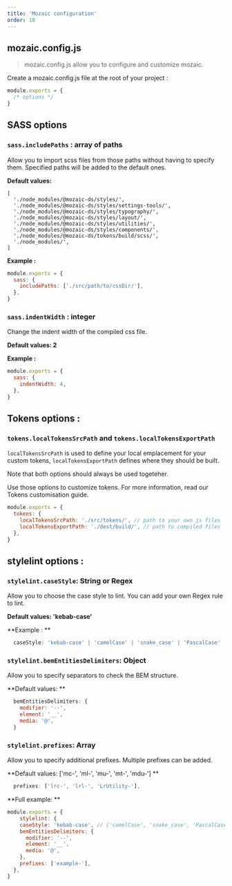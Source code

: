 ```yaml
---
title: 'Mozaic configuration'
order: 10
---
```


## mozaic.config.js

> mozaic.config.js allow you to configure and customize mozaic.

Create a mozaic.config.js file at the root of your project :

```js
module.exports = {
  /* options */
}
```

## SASS options

### `sass.includePaths` : array of paths

Allow you to import scss files from those paths without having to specify them.
Specified paths will be added to the default ones.

**Default values:**

```
[
  './node_modules/@mozaic-ds/styles/',
  './node_modules/@mozaic-ds/styles/settings-tools/',
  './node_modules/@mozaic-ds/styles/typography/',
  './node_modules/@mozaic-ds/styles/layout/',
  './node_modules/@mozaic-ds/styles/utilities/',
  './node_modules/@mozaic-ds/styles/components/',
  './node_modules/@mozaic-ds/tokens/build/scss/',
  './node_modules/',
]
```

**Example :**

```js
module.exports = {
  sass: {
    includePaths: ['./src/path/to/cssDir/'],
  },
}
```

### `sass.indentWidth` : integer

Change the indent width of the compiled css file.

**Default values: 2**

**Example :**

```js
module.exports = {
  sass: {
    indentWidth: 4,
  },
}
```

## Tokens options :

### `tokens.localTokensSrcPath` and `tokens.localTokensExportPath`

`localTokensSrcPath` is used to define your local emplacement for your custom tokens, `localTokensExportPath` defines where they should be built.

Note that both options should always be used togeteher.

Use those options to customize tokens. For more information, read our Tokens customisation guide.

```js
module.exports = {
  tokens: {
    localTokensSrcPath: './src/tokens/', // path to your own js files
    localTokensExportPath: './dest/build/', // path to compiled files
  },
}
```

## stylelint options :

### `stylelint.caseStyle`: String or Regex

Allow you to choose the case style to lint. You can add your own Regex rule to lint.

**Default values: 'kebab-case'**

**Example : **
```js
  caseStyle: 'kebab-case' | 'camelCase' | 'snake_case' | 'PascalCase' | /^[a-z]+(_[a-z]+)*$/
```

### `stylelint.bemEntitiesDelimiters`: Object

Allow you to specify separators to check the BEM structure.

**Default values: **

```js
  bemEntitiesDelimiters: {
    modifier: '--',
    element: '__',
    media: '@',
  }
```

### `stylelint.prefixes`: Array

Allow you to specify additional prefixes. Multiple prefixes can be added.

**Default values: ['mc-', 'ml-', 'mu-', 'mt-', 'mdu-'] **

```js
  prefixes: ['lrc-', 'lrl-', 'LrUtility-'],
```


**Full example: **
```js
module.exports = {
	stylelint: {
    caseStyle: 'kebab-case', // ['camelCase', 'snake_case', 'PascalCase']
    bemEntitiesDelimiters: {
      modifier: '--',
      element: '__',
      media: '@',
    },
    prefixes: ['example-'],
  },
}
```
